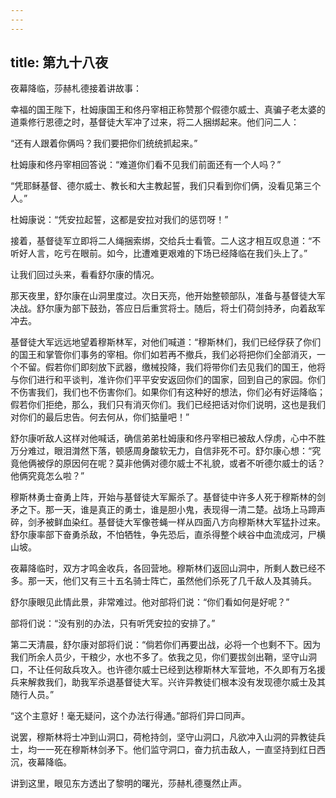 ```yaml
---
---
---
```

title: 第九十八夜
---






夜幕降临，莎赫札德接着讲故事：





幸福的国王陛下，杜姆康国王和佟丹宰相正称赞那个假德尔威士、真骗子老太婆的道乘修行恩德之时，基督徒大军冲了过来，将二人捆绑起来。他们问二人：

“还有人跟着你俩吗？我们要把你们统统抓起来。”

杜姆康和佟丹宰相回答说：“难道你们看不见我们前面还有一个人吗？”

“凭耶稣基督、德尔威士、教长和大主教起誓，我们只看到你们俩，没看见第三个人。”

杜姆康说：“凭安拉起誓，这都是安拉对我们的惩罚呀！”

接着，基督徒军立即将二人绳捆索绑，交给兵士看管。二人这才相互叹息道：“不听好人言，吃亏在眼前。如今，比遭难更艰难的下场已经降临在我们头上了。”





让我们回过头来，看看舒尔康的情况。

那天夜里，舒尔康在山洞里度过。次日天亮，他开始整顿部队，准备与基督徒大军决战。舒尔康为部下鼓劲，答应日后重赏将士。随后，将士们荷剑持矛，向着敌军冲去。

基督徒大军远远地望着穆斯林军，对他们喊道：“穆斯林们，我们已经俘获了你们的国王和掌管你们事务的宰相。你们如若再不撤兵，我们必将把你们全部消灭，一个不留。假若你们即刻放下武器，缴械投降，我们将带你们去见我们的国王，他将与你们进行和平谈判，准许你们平平安安返回你们的国家，回到自己的家园。你们不伤害我们，我们也不伤害你们。如果你们有这种好的想法，你们必有好运降临；假若你们拒绝，那么，我们只有消灭你们。我们已经把话对你们说明，这也是我们对你们的最后忠告。何去何从，你们掂量吧！”

舒尔康听敌人这样对他喊话，确信弟弟杜姆康和佟丹宰相已被敌人俘虏，心中不胜万分难过，眼泪潸然下落，顿感周身酸软无力，自信非死不可。舒尔康心想：“究竟他俩被俘的原因何在呢？莫非他俩对德尔威士不礼貌，或者不听德尔威士的话？他俩究竟怎么啦？”

穆斯林勇士奋勇上阵，开始与基督徒大军厮杀了。基督徒中许多人死于穆斯林的剑矛之下。那一天，谁是真正的勇士，谁是胆小鬼，表现得一清二楚。战场上马蹄声碎，剑矛被鲜血染红。基督徒大军像苍蝇一样从四面八方向穆斯林大军猛扑过来。舒尔康率部下奋勇杀敌，不怕牺牲，争先恐后，直杀得整个峡谷中血流成河，尸横山坡。

夜幕降临时，双方才鸣金收兵，各回营地。穆斯林们返回山洞中，所剩人数已经不多。那一天，他们又有三十五名骑士阵亡，虽然他们杀死了几千敌人及其骑兵。

舒尔康眼见此情此景，非常难过。他对部将们说：“你们看如何是好呢？”

部将们说：“没有别的办法，只有听凭安拉的安排了。”

第二天清晨，舒尔康对部将们说：“倘若你们再要出战，必将一个也剩不下。因为我们所余人员少，干粮少，水也不多了。依我之见，你们要拔剑出鞘，坚守山洞口，不让任何敌兵攻入。也许德尔威士已经到达穆斯林大军营地，不久即有万名援兵来解救我们，助我军杀退基督徒大军。兴许异教徒们根本没有发现德尔威士及其随行人员。”

“这个主意好！毫无疑问，这个办法行得通。”部将们异口同声。

说罢，穆斯林将士冲到山洞口，荷枪持剑，坚守山洞口，凡欲冲入山洞的异教徒兵士，均一一死在穆斯林剑矛下。他们监守洞口，奋力抗击敌人，一直坚持到红日西沉，夜幕降临。





讲到这里，眼见东方透出了黎明的曙光，莎赫札德戛然止声。